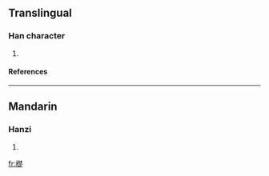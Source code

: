 ==Translingual==
===Han character===
{{Han char|rn=75|rad=木|as=13|sn=17|four=4498<sub>1</sub>|canj=木木木人 (DDDO)}}
# {{defn|Han|sort=木13}}
====References====
{{Han ref|kx=0557.090|dkj=15674|hdz=21299.130|uh=6A9A|ud=27290|bh=ED47|bd=60743}}

----
==Mandarin==
===Hanzi===
{{cmn-hanzi|pin=[[chǔ]] (chu3)|wg=ch'u<sup>3</sup>}}
# {{defn|Mandarin}}

[[fr:檚]]